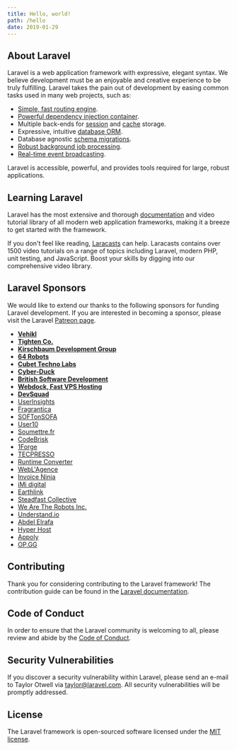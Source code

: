 ```yaml
---
title: Hello, world!
path: /hello
date: 2019-01-29
---
```


## About Laravel

Laravel is a web application framework with expressive, elegant syntax. We believe development must be an enjoyable and creative experience to be truly fulfilling. Laravel takes the pain out of development by easing common tasks used in many web projects, such as:

- [Simple, fast routing engine](https://laravel.com/docs/routing).
- [Powerful dependency injection container](https://laravel.com/docs/container).
- Multiple back-ends for [session](https://laravel.com/docs/session) and [cache](https://laravel.com/docs/cache) storage.
- Expressive, intuitive [database ORM](https://laravel.com/docs/eloquent).
- Database agnostic [schema migrations](https://laravel.com/docs/migrations).
- [Robust background job processing](https://laravel.com/docs/queues).
- [Real-time event broadcasting](https://laravel.com/docs/broadcasting).

Laravel is accessible, powerful, and provides tools required for large, robust applications.

## Learning Laravel

Laravel has the most extensive and thorough [documentation](https://laravel.com/docs) and video tutorial library of all modern web application frameworks, making it a breeze to get started with the framework.

If you don't feel like reading, [Laracasts](https://laracasts.com) can help. Laracasts contains over 1500 video tutorials on a range of topics including Laravel, modern PHP, unit testing, and JavaScript. Boost your skills by digging into our comprehensive video library.

## Laravel Sponsors

We would like to extend our thanks to the following sponsors for funding Laravel development. If you are interested in becoming a sponsor, please visit the Laravel [Patreon page](https://patreon.com/taylorotwell).

- **[Vehikl](https://vehikl.com/)**
- **[Tighten Co.](https://tighten.co)**
- **[Kirschbaum Development Group](https://kirschbaumdevelopment.com)**
- **[64 Robots](https://64robots.com)**
- **[Cubet Techno Labs](https://cubettech.com)**
- **[Cyber-Duck](https://cyber-duck.co.uk)**
- **[British Software Development](https://www.britishsoftware.co)**
- **[Webdock, Fast VPS Hosting](https://www.webdock.io/en)**
- **[DevSquad](https://devsquad.com)**
- [UserInsights](https://userinsights.com)
- [Fragrantica](https://www.fragrantica.com)
- [SOFTonSOFA](https://softonsofa.com/)
- [User10](https://user10.com)
- [Soumettre.fr](https://soumettre.fr/)
- [CodeBrisk](https://codebrisk.com)
- [1Forge](https://1forge.com)
- [TECPRESSO](https://tecpresso.co.jp/)
- [Runtime Converter](http://runtimeconverter.com/)
- [WebL'Agence](https://weblagence.com/)
- [Invoice Ninja](https://www.invoiceninja.com)
- [iMi digital](https://www.imi-digital.de/)
- [Earthlink](https://www.earthlink.ro/)
- [Steadfast Collective](https://steadfastcollective.com/)
- [We Are The Robots Inc.](https://watr.mx/)
- [Understand.io](https://www.understand.io/)
- [Abdel Elrafa](https://abdelelrafa.com)
- [Hyper Host](https://hyper.host)
- [Appoly](https://www.appoly.co.uk)
- [OP.GG](https://op.gg)

## Contributing

Thank you for considering contributing to the Laravel framework! The contribution guide can be found in the [Laravel documentation](https://laravel.com/docs/contributions).

## Code of Conduct

In order to ensure that the Laravel community is welcoming to all, please review and abide by the [Code of Conduct](https://laravel.com/docs/contributions#code-of-conduct).

## Security Vulnerabilities

If you discover a security vulnerability within Laravel, please send an e-mail to Taylor Otwell via [taylor@laravel.com](mailto:taylor@laravel.com). All security vulnerabilities will be promptly addressed.

## License

The Laravel framework is open-sourced software licensed under the [MIT license](https://opensource.org/licenses/MIT).
